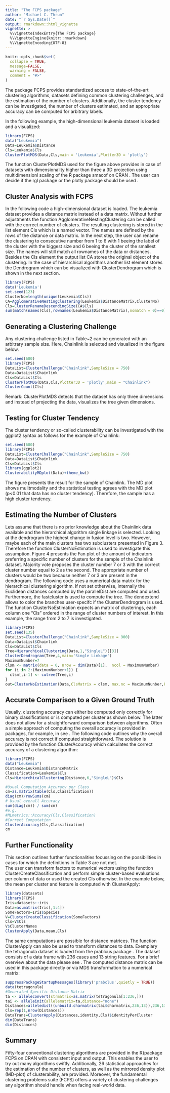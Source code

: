 ```yaml
---
title: "The FCPS package"
author: "Michael C. Thrun"
date: "`r Sys.Date()`"
output: rmarkdown::html_vignette
vignette: >
  %\VignetteIndexEntry{The FCPS package}
  %\VignetteEngine{knitr::rmarkdown}
  %\VignetteEncoding{UTF-8}
---
```


```r
knitr::opts_chunk$set(
  collapse = TRUE,
  message=FALSE,
  warning = FALSE,
  comment = "#>"
)
```

The package FCPS provides standardized access to state-of-the-art clustering algorithms, datasets defining common clustering challenges, and the estimation of the number of clusters. Additionally, the cluster tendency can be investigated, the number of clusters estimated, and an appropriate accuracy can be computed for arbitrary labels.

In the following example, the high-dimensional leukemia dataset is loaded and a visualized:

```r
library(FCPS)
data("Leukemia")
Data=Leukemia$Distance
Cls=Leukemia$Cls
ClusterPlotMDS(Data,Cls,main = 'Leukemia',Plotter3D = 'plotly')
```

The function ClusterPlotMDS used for the figure above provides in case of datasets with dimensionality higher than three a 3D projection 
using multidimensionl scaling of the R package smacof on CRAN \citep{smacof2016}. The user can decide if the rgl package \citep{adler2019} or the plotly package should be used \citep{sievert}.

## Cluster Analysis with FCPS

In the following code a high-dimensional dataset is loaded. The leukemia dataset provides a distance matrix instead of a data matrix. Without further adjustments the function AgglomerativeNestingClustering can be called with the correct number of clusters. The resulting clustering is stored in the list element Cls which is a named vector. The names are defined by the rows of the distance or data matrix. In the next step, the user can rename the clustering to consecutive number from 1 to 6 with 1 beeing the label of the cluster with the biggest size and 6 beeing the cluster of the smallest size. The names will still match all rownames of the data or distances. Besides the Cls element the output list CA stores the original object of the clustering. In the case of hierarchical algorithms another list element stores the Dendrogram which can be visualized with ClusterDendrogram which is shown in the next section.

```r
library(FCPS)
data('Leukemia')
set.seed(123)
ClusterNo=length(unique(Leukemia$Cls))
CA=AgglomerativeNestingClustering(Leukemia$DistanceMatrix,ClusterNo)
Cls=ClusterRenameDescendingSize(CA$Cls)
sum(match(names(Cls),rownames(Leukemia$DistanceMatrix),nomatch = 0)==0)
```

## Generating a Clustering Challenge
Any clustering challenge listed in Table~2 can be generated with an arbitrary sample size. Here, Chainlink is selected and visualized in the figure below. 

```r
set.seed(600)
library(FCPS)
DataList=ClusterChallenge("Chainlink",SampleSize = 750)
Data=DataList$Chainlink
Cls=DataList$Cls
ClusterPlotMDS(Data,Cls,Plotter3D = 'plotly',main = "Chainlink")
ClusterCount(Cls)
```

Remark: ClusterPlotMDS detects that the dataset has only three dimensions and instead of projecting the data, visualizes the tree given dimensions.

## Testing for Cluster Tendency

The cluster tendency or so-called clusterability can be investigated with the ggplot2 \citep{RN96} syntax as follows for the example of Chainlink:

```r
set.seed(600)
library(FCPS)
DataList=ClusterChallenge("Chainlink",SampleSize = 750)
Data=DataList$Chainlink
Cls=DataList$Cls
library(ggplot2)
ClusterabilityMDplot(Data)+theme_bw()
```

The figure presents the result for the sample of Chainlink. The MD plot shows mulitmodality and the statistical testing agrees with the MD plot (p<0.01 that data has no cluster tendency). Therefore, the sample has a high cluster tendency.

## Estimating the Number of Clusters

Lets assume that there is no prior knowledge about the Chainlink data available and the hierarchical algorithm single linkage is selected. Looking at the dendrogram the highest change in fusion level is two. However, maybe each of the main clusters has two subclusters presented in Figure 3. Therefore the function ClusterNoEstimation is used to investigate this assumption.
Figure 4 presents the Fan plot of the amount of indicators preferring a specific number of clusters for the sample of the Chainlink dataset. Majority vote proposes the cluster number 7 or 3 with the correct cluster number equal to 2 as the second. The appropriate number of clusters would be two because neither 7 or 3 are present in the dendrogram.
The following code uses a numerical data matrix for the hierarchical clustering algorithm. If not set otherwise, internally the Euclidean distances computed by the parallelDist are computed and used. Furthermore, the fastcluster is used to compute the tree. The dendextend allows to color the branches user-specifc if the ClusterDendrogram is used. The function ClusterNoEstimation expects an matrix of clusterings, each column one "Cls" ordered in the range of cluster numbers of interest. In this example, the range from 2 to 7 is investigated.

```r
library(FCPS)
set.seed(135)
DataList=ClusterChallenge("Chainlink",SampleSize = 900)
Data=DataList$Chainlink
Cls=DataList$Cls
Tree=HierarchicalClustering(Data,1,"SingleL")[[3]]
ClusterDendrogram(Tree,4,main='Single Linkage')
MaximumNunber=7
clsm <- matrix(data = 0, nrow = dim(Data)[1],  ncol = MaximumNunber)
for (i in 2:(MaximumNunber+1)) {
  clsm[,i-1] <- cutree(Tree,i)
}
out=ClusterNoEstimation(Data,ClsMatrix = clsm, max.nc = MaximumNunber,PlotIt = TRUE)
```

## Accurate Comparison to a Given Ground Truth

Usually, clustering accuracy can either be computed only correctly for binary classifications or is computed per cluster as shown below. The latter does not allow for a straightforward comparison between algorithms. Often a simple approach of computing the overall accuracy is provided in packages, for example, in see \citep{RN99}. The following code outlines why the  overall accuracy is not correct if computed straightforward. The solution is provided by the function ClusterAccuracy which calculates the correct accuracy of a clustering algorithm:

```r
library(FCPS)
data("Leukemia")
Distance=Leukemia$DistanceMatrix
Classification=Leukemia$Cls
Cls=HierarchicalClustering(Distance,6,"SingleL")$Cls

#Usual Computation Accuracy per Class
cm=as.matrix(table(Cls,Classification))
diag(cm)/rowSums(cm)
# Usual overall Accuracy
sum(diag(cm)) / sum(cm) 
#e.g.
#MLmetrics::Accuracy(Cls,Classification)
#Correct Computation
ClusterAccuracy(Cls,Classification)
cm
```

## Further Functionality

This section outlines further functionalities focussing on the possibilities in cases for which the definitions in Table 3 are not met.  
The user can transform factors to numerical vectors using the function ClusterCreateClassification and perform simple cluster-based evaluations per column of data or used the created Cls otherwise. In the example below, the mean per cluster and feature is computed with ClusterApply:

```r
library(datasets)
library(FCPS)
Iris=datasets::iris
Data=as.matrix(Iris[,1:4])
SomeFactors=Iris$Species
V=ClusterCreateClassification(SomeFactors)
Cls=V$Cls
V$ClusterNames
ClusterApply(Data,mean,Cls)
```

The same computations are possible for distance matrices. The function ClusterApply can also be used to transform distances to data. Exemplary the tetragonula dataset is loaded from the prablcus package \citep{prabclus}. The dataset consists of a data frame with 236 cases and 13 string features. For a brief overview about the data please see \citep{RN78}. The computed distance matrix can be used in this package directly or via MDS transformation to a numerical matrix:

```r
suppressPackageStartupMessages(library('prabclus',quietly = TRUE))
data(tetragonula)
#Generated Specific Distance Matrix
ta <- alleleconvert(strmatrix=as.matrix(tetragonula[1:236,]))
tai <- alleleinit(allelematrix=ta,distance="none")
Distances=alleledist((unbuild.charmatrix(tai$charmatrix,236,13)),236,13)
Cls=rep(1,nrow(Distances))
DataTrans=ClusterApply(Distances,identity,Cls)$identityPerCluster
dim(DataTrans)
dim(Distances)
```

## Summary
Fifty-four conventional clustering algorithms are provided in the R}package FCPS on CRAN with consistent input and output. This enables the user to try out many algorithms swiftly. Additionally, 26 statistical approaches for the estimation of the number of clusters, as well as the mirrored density plot (MD-plot) of clusterability, are provided. Moreover, the fundamental clustering problems suite (FCPS) offers a variety of clustering challenges any algorithm should handle when facing real-world data. 